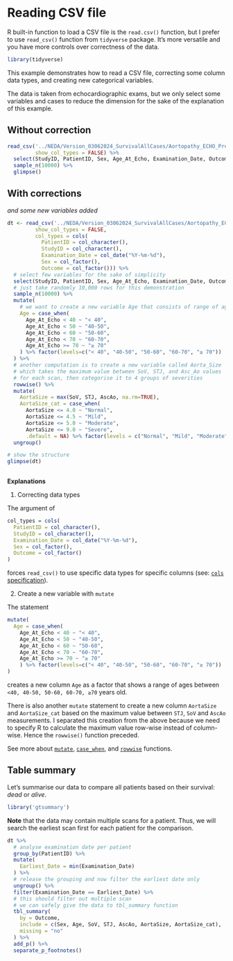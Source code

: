 # Reading CSV file

R built-in function to load a CSV file is the `read.csv()` function, but I prefer to use `read_csv()` function from `tidyverse` package. It's more versatile and you have more controls over correctness of the data.

```r
library(tidyverse)
```

This example demonstrates how to read a CSV file, correcting some column data types, and creating new categorical variables.

The data is taken from echocardiographic exams, but we only select some variables and cases to reduce the dimension for the sake of the explanation of this example.

## Without correction

```r
read_csv('../NEDA/Version_03062024_SurvivalAllCases/Aortopathy_ECHO_Progression_03_VALID.csv', 
         show_col_types = FALSE) %>%
  select(StudyID, PatientID, Sex, Age_At_Echo, Examination_Date, Outcome, SoV, STJ, AscAo) %>%
  sample_n(10000) %>%
  glimpse()
```

## With corrections

*and some new variables added*

```r
dt <- read_csv('../NEDA/Version_03062024_SurvivalAllCases/Aortopathy_ECHO_Progression_03_VALID.csv', 
         show_col_types = FALSE,
         col_types = cols(
           PatientID = col_character(), 
           StudyID = col_character(),
           Examination_Date = col_date("%Y-%m-%d"),
           Sex = col_factor(),
           Outcome = col_factor())) %>%
  # select few variables for the sake of simplicity
  select(StudyID, PatientID, Sex, Age_At_Echo, Examination_Date, Outcome, SoV, STJ, AscAo) %>%
  # just take randomly 10,000 rows for this demonstration
  sample_n(10000) %>%
  mutate(
    # we want to create a new variable Age that consists of range of ages
    Age = case_when(
      Age_At_Echo < 40 ~ "< 40",
      Age_At_Echo < 50 ~ "40-50",
      Age_At_Echo < 60 ~ "50-60",
      Age_At_Echo < 70 ~ "60-70",
      Age_At_Echo >= 70 ~ "≥ 70"
    ) %>% factor(levels=c("< 40", "40-50", "50-60", "60-70", "≥ 70"))
  ) %>%
  # another computation is to create a new variable called Aorta_Size
  # which takes the maximum value between SoV, STJ, and Asc_Ao values
  # for each scan, then categorise it to 4 groups of severities
  rowwise() %>%
  mutate(
    AortaSize = max(SoV, STJ, AscAo, na.rm=TRUE),
    AortaSize_cat = case_when(
      AortaSize <= 4.0 ~ "Normal",
      AortaSize <= 4.5 ~ "Mild",
      AortaSize <= 5.0 ~ "Moderate",
      AortaSize <= 9.0 ~ "Severe",
      .default = NA) %>% factor(levels = c("Normal", "Mild", "Moderate", "Severe"))) %>%
  ungroup()

# show the structure
glimpse(dt)
  
```

**Explanations**

1.  Correcting data types

The argument of

```r
col_types = cols(
  PatientID = col_character(), 
  StudyID = col_character(),
  Examination_Date = col_date("%Y-%m-%d"),
  Sex = col_factor(),
  Outcome = col_factor()
)
```

forces `read_csv()` to use specific data types for specific columns (see: [`cols` specification](https://readr.tidyverse.org/reference/cols.html){target="_blank"}).

2.  Create a new variable with `mutate`

The statement

```r
mutate(
  Age = case_when(
    Age_At_Echo < 40 ~ "< 40",
    Age_At_Echo < 50 ~ "40-50",
    Age_At_Echo < 60 ~ "50-60",
    Age_At_Echo < 70 ~ "60-70",
    Age_At_Echo >= 70 ~ "≥ 70"
    ) %>% factor(levels=c("< 40", "40-50", "50-60", "60-70", "≥ 70"))
)
```

creates a new column `Age` as a factor that shows a range of ages between `<40, 40-50, 50-60, 60-70, ≥70` years old.

There is also another `mutate` statement to create a new column `AortaSize` and `AortaSize_cat` based on the maximum value between `STJ`, `SoV` and `AscAo` measurements. I separated this creation from the above because we need to specify R to calculate the maximum value row-wise instead of column-wise. Hence the `rowwise()` function preceded.

See more about [`mutate`](https://dplyr.tidyverse.org/reference/mutate.html){target="_blank"}, [`case_when`](https://dplyr.tidyverse.org/reference/case_when.html){target="_blank"}, and [`rowwise`](https://dplyr.tidyverse.org/articles/rowwise.html){target="_blank"} functions.

## Table summary

Let's summarise our data to compare all patients based on their survival: *dead* or *alive*.

```r
library('gtsummary')
```

**Note** that the data may contain multiple scans for a patient. Thus, we will search the earliest scan first for each patient for the comparison.

```r
dt %>%
  # analyse examination date per patient
  group_by(PatientID) %>%
  mutate(
    Earliest_Date = min(Examination_Date)
  ) %>%
  # release the grouping and now filter the earliest date only
  ungroup() %>%
  filter(Examination_Date == Earliest_Date) %>%
  # this should filter out multiple scan
  # we can safely give the data to tbl_summary function
  tbl_summary(
    by = Outcome,
    include = c(Sex, Age, SoV, STJ, AscAo, AortaSize, AortaSize_cat),
    missing = "no"
  ) %>%
  add_p() %>%
  separate_p_footnotes()

```
